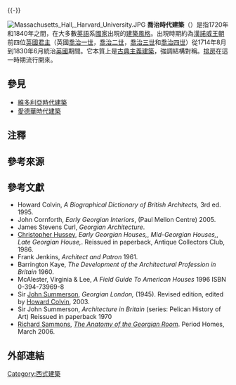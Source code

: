{{noteTA
|1=zh-hk:佐治;zh-tw:喬治;zh-cn:乔治
}}
{{expand|time=2013-10-08T01:38:11+00:00}}{{-}}

[[File:Massachusetts_Hall,_Harvard_University.JPG|thumb]]
'''喬治時代建築'''（{{lang-en|Georgian architecture}}）是指1720年和1840年之間，在大多數[[英語|英語]]系[[國家|國家]]出現的[[建築風格|建築風格]]{{noteTag|1=此類建築是指於[[喬治一世|喬治一世]]至[[喬治四世|四世]]在位期間建造，並非形容其美學樣式，因此「喬治亞式」是個錯誤的名稱，而採用「喬治時代」能更準確描述及囊括時代中出現的各種樣式<ref>{{Cite web|url=https://blog.etvonline.hk/blog.php?oldid=2950|title=香港原來有四代殖民地建築|accessdate=2018-08-14|author=李浩然、黎志邦|date=2016-09-19|publisher=香港電台「通識網」|archive-url=https://web.archive.org/web/20170228234324/http://www.liberalstudies.hk/blog/ls_blog.php?id=2950|archive-date=2017-02-28|dead-url=yes}}</ref>}}。出現時期約為[[漢諾威王朝|漢諾威王朝]]前四位[[英國君主|英國君主]]（英國[[喬治一世_(大不列顛)|喬治一世]]，[[乔治二世_(英国)|喬治二世]]，[[喬治三世|喬治三世]]和[[喬治四世|喬治四世]]）從1714年8月到1830年6月統治[[英國|英國]]期間。它本質上是[[古典主義建築|古典主義建築]]，強調結構對稱。[[排房|排房]]在這一時期流行開來。

==參見==
*[[維多利亞時代建築|維多利亞時代建築]]
*[[愛德華時代建築|愛德華時代建築]]

==注釋==
{{noteFoot}}

==參考來源==
{{reflist}}

==參考文獻==
* Howard Colvin, ''A Biographical Dictionary of British Architects,'' 3rd ed. 1995.
* John Cornforth, ''Early Georgian Interiors'', (Paul Mellon Centre) 2005.
*James Stevens Curl, ''Georgian Architecture''.
* [[Christopher_Hussey|Christopher Hussey]], ''Early Georgian Houses,'', ''Mid-Georgian Houses,'', ''Late Georgian House,''. Reissued in paperback, Antique Collectors Club, 1986.
* Frank Jenkins, ''Architect and Patron'' 1961.
* Barrington Kaye, ''The Development of the Architectural Profession in Britain'' 1960.
* McAlester, Virginia & Lee,  ''A Field Guide To American Houses'' 1996 ISBN 0-394-73969-8
* Sir [[John_Summerson|John Summerson]], ''Georgian London,'' (1945). Revised edition, edited by [[Howard_Colvin|Howard Colvin]], 2003.
* Sir John Summerson, ''Architecture in Britain'' (series: Pelican History of Art) Reissued in paperback  1970
* [[Richard_Sammons|Richard Sammons]], ''[http://www.period-homes.com/Previous-Issues-06/MarchFeature06.html The Anatomy of the Georgian Room]{{Wayback|url=http://www.period-homes.com/Previous-Issues-06/MarchFeature06.html |date=20160424190020 }}''. Period Homes, March 2006.

==外部連結==
{{commonscat-inline|Georgian architecture}}
{{大不列顛王國|state = collapsed}}
{{European building-stub}}

[[Category:西式建築|Category:西式建築]]